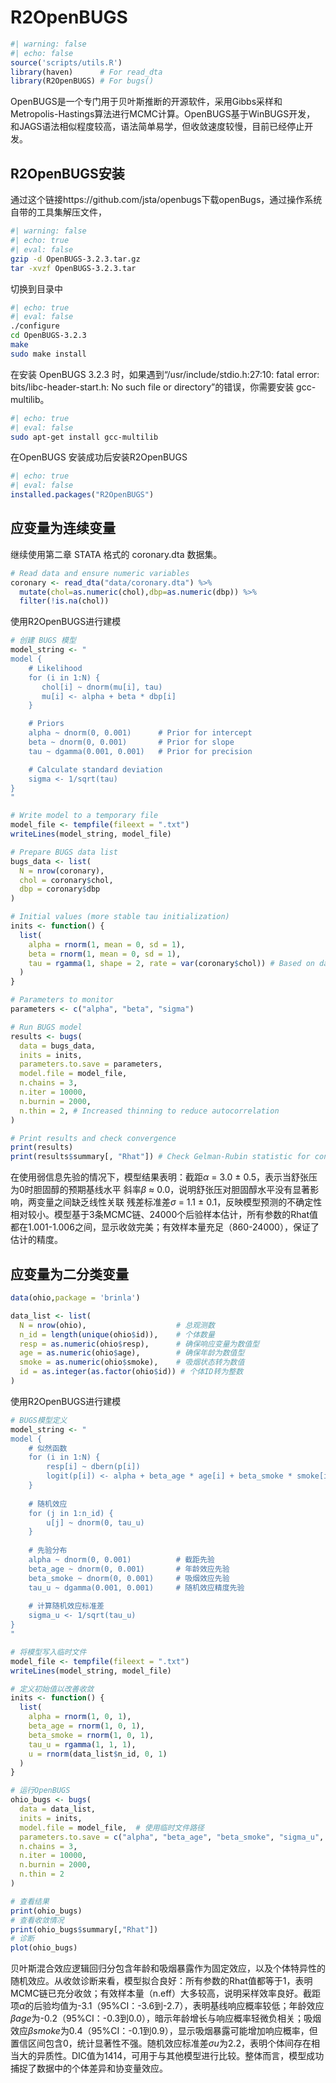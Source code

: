# R2OpenBUGS

```r
#| warning: false
#| echo: false
source('scripts/utils.R')
library(haven)      # For read_dta
library(R2OpenBUGS) # For bugs()
```

OpenBUGS是一个专门用于贝叶斯推断的开源软件，采用Gibbs采样和Metropolis-Hastings算法进行MCMC计算。OpenBUGS基于WinBUGS开发， 和JAGS语法相似程度较高，语法简单易学，但收敛速度较慢，目前已经停止开发。

## R2OpenBUGS安装

通过这个链接https://github.com/jsta/openbugs下载openBugs，通过操作系统自带的工具集解压文件，

```bash
#| warning: false
#| echo: true
#| eval: false
gzip -d OpenBUGS-3.2.3.tar.gz
tar -xvzf OpenBUGS-3.2.3.tar
```

切换到目录中

```bash
#| echo: true
#| eval: false
./configure
cd OpenBUGS-3.2.3
make
sudo make install
```

在安装 OpenBUGS 3.2.3 时，如果遇到“/usr/include/stdio.h:27:10: fatal error: bits/libc-header-start.h: No such file or directory”的错误，你需要安装 gcc-multilib。
```bash
#| echo: true
#| eval: false
sudo apt-get install gcc-multilib
```

在OpenBUGS 安装成功后安装R2OpenBUGS
```r
#| echo: true
#| eval: false
installed.packages("R2OpenBUGS")
```

## 应变量为连续变量
继续使用第二章 STATA 格式的 coronary.dta 数据集。

```r
# Read data and ensure numeric variables
coronary <- read_dta("data/coronary.dta") %>% 
  mutate(chol=as.numeric(chol),dbp=as.numeric(dbp)) %>% 
  filter(!is.na(chol))
```

使用R2OpenBUGS进行建模
```r
# 创建 BUGS 模型
model_string <- "
model {
    # Likelihood
    for (i in 1:N) {
       chol[i] ~ dnorm(mu[i], tau)
       mu[i] <- alpha + beta * dbp[i]
    }

    # Priors
    alpha ~ dnorm(0, 0.001)      # Prior for intercept
    beta ~ dnorm(0, 0.001)       # Prior for slope
    tau ~ dgamma(0.001, 0.001)   # Prior for precision

    # Calculate standard deviation
    sigma <- 1/sqrt(tau)
}
"

# Write model to a temporary file
model_file <- tempfile(fileext = ".txt")
writeLines(model_string, model_file)

# Prepare BUGS data list
bugs_data <- list(
  N = nrow(coronary),
  chol = coronary$chol,
  dbp = coronary$dbp
)

# Initial values (more stable tau initialization)
inits <- function() {
  list(
    alpha = rnorm(1, mean = 0, sd = 1),
    beta = rnorm(1, mean = 0, sd = 1),
    tau = rgamma(1, shape = 2, rate = var(coronary$chol)) # Based on data variance
  )
}

# Parameters to monitor
parameters <- c("alpha", "beta", "sigma")

# Run BUGS model
results <- bugs(
  data = bugs_data,
  inits = inits,
  parameters.to.save = parameters,
  model.file = model_file,
  n.chains = 3,
  n.iter = 10000,
  n.burnin = 2000,
  n.thin = 2, # Increased thinning to reduce autocorrelation
)

# Print results and check convergence
print(results)
print(results$summary[, "Rhat"]) # Check Gelman-Rubin statistic for convergence
```

在使用弱信息先验的情况下，模型结果表明：截距$\alpha$ = 3.0 ± 0.5，表示当舒张压为0时胆固醇的预期基线水平
斜率$\beta$ ≈ 0.0，说明舒张压对胆固醇水平没有显著影响，两变量之间缺乏线性关联
残差标准差$\sigma$ = 1.1 ± 0.1，反映模型预测的不确定性相对较小。模型基于3条MCMC链、24000个后验样本估计，所有参数的Rhat值都在1.001-1.006之间，显示收敛完美；有效样本量充足（860-24000），保证了估计的精度。

## 应变量为二分类变量

```r
data(ohio,package = 'brinla')

data_list <- list(
  N = nrow(ohio),                    # 总观测数
  n_id = length(unique(ohio$id)),    # 个体数量
  resp = as.numeric(ohio$resp),      # 确保响应变量为数值型
  age = as.numeric(ohio$age),        # 确保年龄为数值型
  smoke = as.numeric(ohio$smoke),    # 吸烟状态转为数值
  id = as.integer(as.factor(ohio$id)) # 个体ID转为整数
)
```

使用R2OpenBUGS进行建模
```r

# BUGS模型定义
model_string <- "
model {
    # 似然函数
    for (i in 1:N) {
        resp[i] ~ dbern(p[i])
        logit(p[i]) <- alpha + beta_age * age[i] + beta_smoke * smoke[i] + u[id[i]]
    }
    
    # 随机效应
    for (j in 1:n_id) {
        u[j] ~ dnorm(0, tau_u)
    }
    
    # 先验分布
    alpha ~ dnorm(0, 0.001)          # 截距先验
    beta_age ~ dnorm(0, 0.001)       # 年龄效应先验
    beta_smoke ~ dnorm(0, 0.001)     # 吸烟效应先验
    tau_u ~ dgamma(0.001, 0.001)     # 随机效应精度先验
    
    # 计算随机效应标准差
    sigma_u <- 1/sqrt(tau_u)
}
"

# 将模型写入临时文件
model_file <- tempfile(fileext = ".txt")
writeLines(model_string, model_file)

# 定义初始值以改善收敛
inits <- function() {
  list(
    alpha = rnorm(1, 0, 1),
    beta_age = rnorm(1, 0, 1),
    beta_smoke = rnorm(1, 0, 1),
    tau_u = rgamma(1, 1, 1),
    u = rnorm(data_list$n_id, 0, 1)
  )
}

# 运行OpenBUGS
ohio_bugs <- bugs(
  data = data_list,
  inits = inits,
  model.file = model_file,  # 使用临时文件路径
  parameters.to.save = c("alpha", "beta_age", "beta_smoke", "sigma_u", "u"),
  n.chains = 3,
  n.iter = 10000,
  n.burnin = 2000,
  n.thin = 2
)

# 查看结果
print(ohio_bugs)
# 查看收敛情况
print(ohio_bugs$summary[,"Rhat"]) 
# 诊断
plot(ohio_bugs)
```

贝叶斯混合效应逻辑回归分包含年龄和吸烟暴露作为固定效应，以及个体特异性的随机效应。从收敛诊断来看，模型拟合良好：所有参数的Rhat值都等于1，表明MCMC链已充分收敛；有效样本量（n.eff）大多较高，说明采样效率良好。截距项$\alpha$的后验均值为-3.1（95%CI：-3.6到-2.7），表明基线响应概率较低；年龄效应$\beta age$为-0.2（95%CI：-0.3到0.0），暗示年龄增长与响应概率轻微负相关；吸烟效应$\beta smoke$为0.4（95%CI：-0.1到0.9），显示吸烟暴露可能增加响应概率，但置信区间包含0，统计显著性不强。随机效应标准差$\sigma u$为2.2，表明个体间存在相当大的异质性。DIC值为1414，可用于与其他模型进行比较。整体而言，模型成功捕捉了数据中的个体差异和协变量效应。
